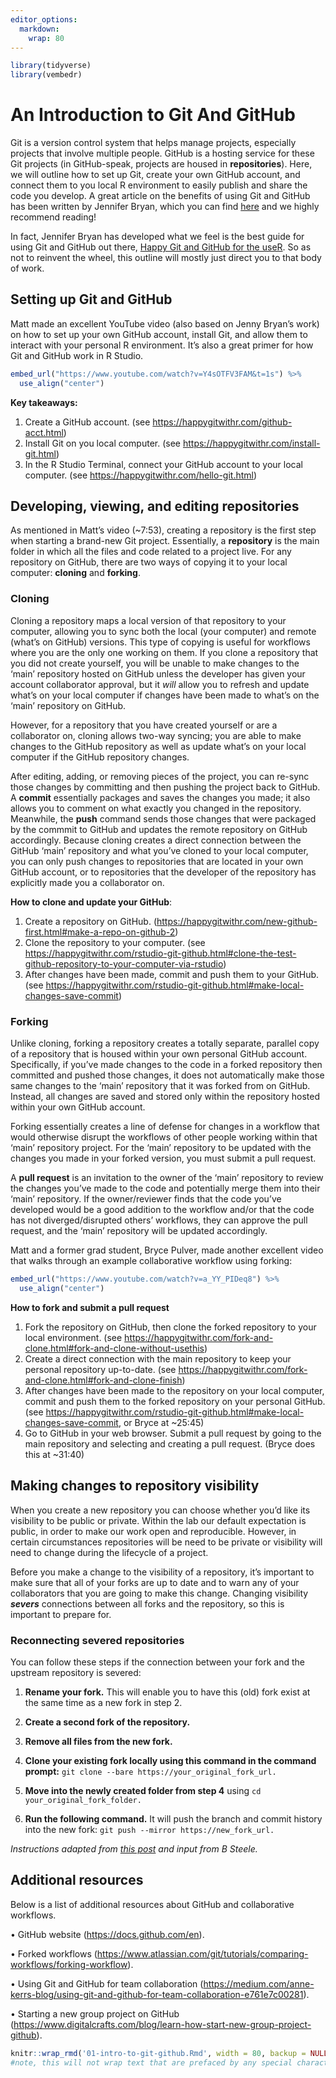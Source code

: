 ```yaml
---
editor_options:
  markdown:
    wrap: 80
---
```


```r
library(tidyverse)
library(vembedr)
```

# An Introduction to Git And GitHub

Git is a version control system that helps manage projects, especially projects
that involve multiple people. GitHub is a hosting service for these Git
projects (in GitHub-speak, projects are housed in **repositories**). Here, we
will outline how to set up Git, create your own GitHub account, and connect
them to you local R environment to easily publish and share the code you
develop. A great article on the benefits of using Git and GitHub has been
written by Jennifer Bryan, which you can find
[here](https://happygitwithr.com/big-picture.html) and we highly recommend
reading!

In fact, Jennifer Bryan has developed what we feel is the best guide for using
Git and GitHub out there, [Happy Git and GitHub for the
useR](https://happygitwithr.com/index.html). So as not to reinvent the wheel,
this outline will mostly just direct you to that body of work.

## Setting up Git and GitHub

Matt made an excellent YouTube video (also based on Jenny Bryan's work) on how
to set up your own GitHub account, install Git, and allow them to interact with
your personal R environment. It's also a great primer for how Git and GitHub
work in R Studio.

```r
embed_url("https://www.youtube.com/watch?v=Y4sOTFV3FAM&t=1s") %>%
  use_align("center")
```

**Key takeaways:**

1) Create a GitHub account. (see <https://happygitwithr.com/github-acct.html>)
    <br>
2) Install Git on you local computer. (see
    <https://happygitwithr.com/install-git.html>) <br>
3) In the R Studio Terminal, connect your GitHub account to your local
    computer. (see <https://happygitwithr.com/hello-git.html>)

## Developing, viewing, and editing repositories

As mentioned in Matt's video (\~7:53), creating a repository is the first step
when starting a brand-new Git project. Essentially, a **repository** is the
main folder in which all the files and code related to a project live. For any
repository on GitHub, there are two ways of copying it to your local computer:
**cloning** and **forking**.

### Cloning

Cloning a repository maps a local version of that repository to your computer,
allowing you to sync both the local (your computer) and remote (what's on
GitHub) versions. This type of copying is useful for workflows where you are
the only one working on them. If you clone a repository that you did not create
yourself, you will be unable to make changes to the 'main' repository hosted on
GitHub unless the developer has given your account collaborator approval, but
it *will* allow you to refresh and update what's on your local computer if
changes have been made to what's on the 'main' repository on GitHub.

However, for a repository that you have created yourself or are a collaborator
on, cloning allows two-way syncing; you are able to make changes to the GitHub
repository as well as update what's on your local computer if the GitHub
repository changes.

After editing, adding, or removing pieces of the project, you can re-sync those
changes by committing and then pushing the project back to GitHub. A **commit**
essentially packages and saves the changes you made; it also allows you to
comment on what exactly you changed in the repository. Meanwhile, the **push**
command sends those changes that were packaged by the commmit to GitHub and
updates the remote repository on GitHub accordingly. Because cloning creates a
direct connection between the GitHub 'main' repository and what you've cloned
to your local computer, you can only push changes to repositories that are
located in your own GitHub account, or to repositories that the developer of
the repository has explicitly made you a collaborator on.

**How to clone and update your GitHub**:

1) Create a repository on GitHub.
    (<https://happygitwithr.com/new-github-first.html#make-a-repo-on-github-2>)
    <br>
2) Clone the repository to your computer. (see
    <https://happygitwithr.com/rstudio-git-github.html#clone-the-test-github-repository-to-your-computer-via-rstudio>)
    <br>
3) After changes have been made, commit and push them to your GitHub. (see
    <https://happygitwithr.com/rstudio-git-github.html#make-local-changes-save-commit>)

### Forking

Unlike cloning, forking a repository creates a totally separate, parallel copy
of a repository that is housed within your own personal GitHub account.
Specifically, if you've made changes to the code in a forked repository then
committed and pushed those changes, it does not automatically make those same
changes to the 'main' repository that it was forked from on GitHub. Instead,
all changes are saved and stored only within the repository hosted within your
own GitHub account.

Forking essentially creates a line of defense for changes in a workflow that
would otherwise disrupt the workflows of other people working within that
'main' repository project. For the 'main' repository to be updated with the
changes you made in your forked version, you must submit a pull request.

A **pull request** is an invitation to the owner of the 'main' repository to
review the changes you've made to the code and potentially merge them into
their 'main' repository. If the owner/reviewer finds that the code you've
developed would be a good addition to the workflow and/or that the code has not
diverged/disrupted others' workflows, they can approve the pull request, and
the 'main' repository will be updated accordingly.

Matt and a former grad student, Bryce Pulver, made another excellent video that
walks through an example collaborative workflow using forking:

```r
embed_url("https://www.youtube.com/watch?v=a_YY_PIDeq8") %>%
  use_align("center")
```

**How to fork and submit a pull request**

1) Fork the repository on GitHub, then clone the forked repository to your
    local environment. (see
    <https://happygitwithr.com/fork-and-clone.html#fork-and-clone-without-usethis>)
    <br>
2) Create a direct connection with the main repository to keep your personal
    repository up-to-date. (see
    <https://happygitwithr.com/fork-and-clone.html#fork-and-clone-finish>) <br>
3) After changes have been made to the repository on your local computer,
    commit and push them to the forked repository on your personal GitHub. (see
    <https://happygitwithr.com/rstudio-git-github.html#make-local-changes-save-commit>,
    or Bryce at \~25:45) <br>
4) Go to GitHub in your web browser. Submit a pull request by going to the main
    repository and selecting and creating a pull request. (Bryce does this at
    \~31:40)

## Making changes to repository visibility

When you create a new repository you can choose whether you'd like its
visibility to be public or private. Within the lab our default expectation is
public, in order to make our work open and reproducible. However, in certain
circumstances repositories will be need to be private or visibility will need
to change during the lifecycle of a project.

Before you make a change to the visibility of a repository, it's important to
make sure that all of your forks are up to date and to warn any of your
collaborators that you are going to make this change. Changing visibility
***severs*** connections between all forks and the repository, so this is
important to prepare for.

### Reconnecting severed repositories

You can follow these steps if the connection between your fork and the upstream
repository is severed:

1.  **Rename your fork.** This will enable you to have this (old) fork exist at
    the same time as a new fork in step 2.

2.  **Create a second fork of the repository.**

3.  **Remove all files from the new fork.**

4.  **Clone your existing fork locally using this command in the command
    prompt:** `git clone --bare https://your_original_fork_url.`

5.  **Move into the newly created folder from step 4** using
    `cd your_original_fork_folder.`

6.  **Run the following command.** It will push the branch and commit history
    into the new fork: `git push --mirror https://new_fork_url.`

*Instructions adapted from [this
post](https://dev.to/ismailpe/duplicating-a-github-repo-with-history-3223) and
input from B Steele.*

## Additional resources

Below is a list of additional resources about GitHub and collaborative
workflows.

• GitHub website (<https://docs.github.com/en>).

• Forked workflows
(<https://www.atlassian.com/git/tutorials/comparing-workflows/forking-workflow>).

• Using Git and GitHub for team collaboration
(<https://medium.com/anne-kerrs-blog/using-git-and-github-for-team-collaboration-e761e7c00281>).

• Starting a new group project on GitHub
(<https://www.digitalcrafts.com/blog/learn-how-start-new-group-project-github>).

```r
knitr::wrap_rmd('01-intro-to-git-github.Rmd', width = 80, backup = NULL)
#note, this will not wrap text that are prefaced by any special characters (like bullets!)
```
